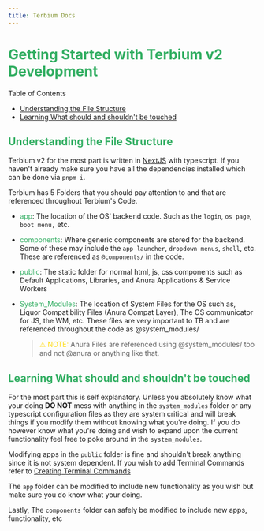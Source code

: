 ```yaml
---
title: Terbium Docs
---
```


# <span style="color: #32ae62;">Getting Started with Terbium v2 Development</span>
Table of Contents
- [Understanding the File Structure](#understanding-the-file-structure)
- [Learning What should and shouldn't be touched](#learning-what-should-and-shouldnt-be-touched)
  
## <a name="understanding-the-file-structure" style="color: #32ae62;">Understanding the File Structure</a>
Terbium v2 for the most part is written in [NextJS](https://nextjs.org) with typescript. If you haven't already make sure you have all the dependencies installed which can be done via `pnpm i`.

Terbium has 5 Folders that you should pay attention to and that are referenced throughout Terbium's Code.
- <span style="color: #32ae62;">app</span>: The location of the OS' backend code. Such as the `login`, `os page`, `boot menu,` etc.
  
- <span style="color: #32ae62;">components</span>: Where generic components are stored for the backend. Some of these may include the `app launcher`, `dropdown menus`, `shell`, etc. These are referenced as `@components/` in the code.
  
- <span style="color: #32ae62;">public</span>: The static folder for normal html, js, css components such as Default Applications, Libraries, and Anura Applications & Service Workers

- <span style="color: #32ae62;">System_Modules</span>: The location of System Files for the OS such as, Liquor Compatibility Files (Anura Compat Layer), The OS communicator for JS, the WM, etc. These files are very important to TB and are referenced throughout the code as @system_modules/
  > <span style="color: #ffd900;"><span style="font-family: none;">⚠</span> NOTE:</span> Anura Files are referenced using @system_modules/ too and not @anura or anything like that.

## <a name="learning-what-should-and-shouldnt-be-touched" style="color: #32ae62;">Learning What should and shouldn't be touched</a>

For the most part this is self explanatory. Unless you absolutely know what your doing **DO NOT** mess with anything in the `system_modules` folder or any typescript configuration files as they are system critical and will break things if you modify them without knowing what you're doing. If you do however know what you're doing and wish to expand upon the current functionality feel free to poke around in the `system_modules`.

Modifying apps in the `public` folder is fine and shouldn't break anything since it is not system dependent. If you wish to add Terminal Commands refer to [Creating Terminal Commands](./creating-terminal-commands.md)

The `app` folder can be modified to include new functionality as you wish but make sure you do know what your doing.

Lastly, The `components` folder can safely be modified to include new apps, functionality, etc